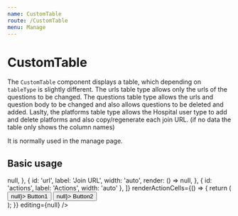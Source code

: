 ```yaml
---
name: CustomTable
route: /CustomTable
menu: Manage
---
```



# CustomTable

The `CustomTable` component displays a table, which depending on `tableType` is slightly different. The urls table type allows only the urls of the
questions to be changed. The questions table type allows the urls and question body to be changed and also allows questions to be deleted and
added. Laslty, the platforms table type allows the Hospital user type to add and delete platforms and also copy/regenerate each join URL.
(if no data the table only shows the column names)

<Props of={CustomTable} />

It is normally used in the manage page.

## Basic usage

<Playground>
  <CustomTable
    host="example.com"
    data={['']}
    columns={[
      {
        id: 'platform',
        label: 'platformName',
        width: 'auto',
        render: () => null,
      },
      {
        id: 'url',
        label: 'Join URL',
        width: 'auto',
        render: () => null,
      },
      { id: 'actions', label: 'Actions', width: 'auto' },
    ]}
    renderActionCells={() => {
      return (
        <div>
          <Button appearance="primary" onClick={() => null}>
            Button1
          </Button>
          <Button color="red" onClick={() => null}>
            Button2
          </Button>
        </div>
      );
    }}
    editing={null}
  />
</Playground>
